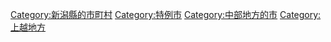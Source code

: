 {{DEFAULTSORT:Joetsu-shi}}
[[Category:新潟縣的市町村|Category:新潟縣的市町村]]
[[Category:特例市|Category:特例市]]
[[Category:中部地方的市|Category:中部地方的市]]
[[Category:上越地方|Category:上越地方]]